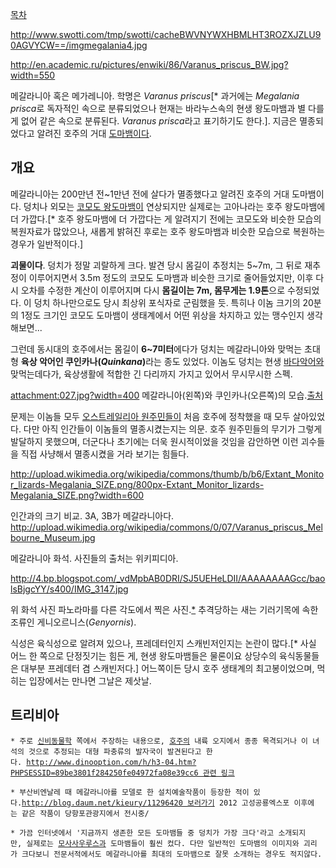 [[목차]]

http://www.swotti.com/tmp/swotti/cacheBWVNYWXHBMLHT3ROZXJZLU90AGVYCW==/imgmegalania4.jpg

http://en.academic.ru/pictures/enwiki/86/Varanus_priscus_BW.jpg?width=550

메갈라니아 혹은 메가레니아. 학명은 ''Varanus priscus''[* 과거에는 ''Megalania prisca''로 독자적인 속으로 분류되었으나 현재는 바라누스속의 현생 왕도마뱀과 별 다를게 없어 같은 속으로 분류된다. ''Varanus prisca''라고 표기하기도 한다.]. 지금은 멸종되었다고 알려진 호주의 거대 [[도마뱀]]이다.

== 개요 ==
메갈라니아는 200만년 전~1만년 전에 살다가 멸종했다고 알려진 호주의 거대 도마뱀이다. 덩치나 외모는 [[코모도 왕도마뱀]]이 연상되지만 실제로는 고아나라는 호주 왕도마뱀에 더 가깝다.[* 호주 왕도마뱀에 더 가깝다는 게 알려지기 전에는 코모도와 비슷한 모습의 복원자료가 많았으나, 새롭게 밝혀진 후로는 호주 왕도마뱀과 비슷한 모습으로 복원하는 경우가 일반적이다.] 

'''괴물이다'''. 덩치가 정말 괴랄하게 크다. 발견 당시 몸길이 추정치는 5~7m, 그 뒤로 재추정이 이루어지면서 3.5m 정도의 코모도 도마뱀과 비슷한 크기로 줄어들었지만, 이후 다시 오차를 수정한 계산이 이루어지며 다시 '''몸길이는 7m, 몸무게는 1.9톤'''으로 수정되었다. 이 덩치 하나만으로도 당시 최상위 포식자로 군림했을 듯. 특히나 이놈 크기의 20분의 1정도 크기인 코모도 도마뱀이 생태계에서 어떤 위상을 차지하고 있는 맹수인지 생각해보면... 

그런데 동시대의 호주에서는 몸길이 '''6~7미터'''에다가 덩치는 메갈라니아와 맞먹는 초대형 '''육상 악어인 쿠인카나(''Quinkana'')'''라는 종도 있었다. 이놈도 덩치는 현생 [[바다악어]]와 맞먹는데다가, 육상생활에 적합한 긴 다리까지 가지고 있어서 무시무시한 스펙.

attachment:027.jpg?width=400
메갈라니아(왼쪽)와 쿠인카나(오른쪽)의 모습.[http://www.boards.ie/vbulletin/showthread.php?p=65301994 출처]

문제는 이놈들 모두 [[오스트레일리아 원주민]]들이 처음 호주에 정착했을 때 모두 살아있었다. 다만 아직 인간들이 이놈들의 멸종시켰는지는 의문. 호주 원주민들의 무기가 그렇게 발달하지 못했으며, 더군다나 초기에는 더욱 원시적이었을 것임을 감안하면 이런 괴수들을 직접 사냥해서 멸종시켰을 거라 보기는 힘들다. 

http://upload.wikimedia.org/wikipedia/commons/thumb/b/b6/Extant_Monitor_lizards-Megalania_SIZE.png/800px-Extant_Monitor_lizards-Megalania_SIZE.png?width=600

인간과의 크기 비교. 3A, 3B가 메갈라니아다.
http://upload.wikimedia.org/wikipedia/commons/0/07/Varanus_priscus_Melbourne_Museum.jpg

메갈라니아 화석.
사진들의 출처는 위키피디아.

http://4.bp.blogspot.com/_vdMpbAB0DRI/SJ5UEHeLDII/AAAAAAAAGcc/baolsBjgcYY/s400/IMG_3147.jpg

위 화석 사진 파노라마를 다른 각도에서 찍은 사진.[http://traumador.blogspot.kr/2008/08/surprising-fossil-hall-melbourne-part-3.html *] 추격당하는 새는 기러기목에 속한 조류인 게니오르니스(''Genyornis'').

식성은 육식성으로 알려져 있으나, 프레데터인지 스캐빈저인지는 논란이 많다.[* 사실 어느 한 쪽으로 단정짓기는 힘든 게, 현생 왕도마뱀들은 물론이요 상당수의 육식동물들은 대부분 프레데터 겸 스캐빈저다.] 어느쪽이든 당시 호주 생태계의 최고봉이었으며, 먹히는 입장에서는 만나면 그날은 제삿날.

== 트리비아 ==
 * 주로 [[신비동물학]] 쪽에서 주장하는 내용으로, [[호주]]의 내륙 오지에서 종종 목격되거나 이 녀석의 것으로 추정되는 대형 파충류의 발자국이 발견된다고 한다. [[http://www.dinooption.com/h/h3-04.htm?PHPSESSID=89be3801f284250fe04972fa08e39cc6 관련 링크]]

 * 부산비엔날레 때 메갈라니아를 모델로 한 설치예술작품이 등장한 적이 있다.[[http://blog.daum.net/kieury/11296420 보러가기]] 2012 고성공룡엑스포 이후에는 같은 작품이 당항포관광지에서 전시중/

 * 가끔 인터넷에서 '지금까지 생존한 모든 도마뱀들 중 덩치가 가장 크다'라고 소개되지만, 실제로는 [[모사사우루스과]] 도마뱀들이 훨씬 컸다. 다만 일반적인 도마뱀의 이미지와 괴리가 크다보니 전문서적에서도 메갈라니아를 최대의 도마뱀으로 잘못 소개하는 경우도 적지않다.
